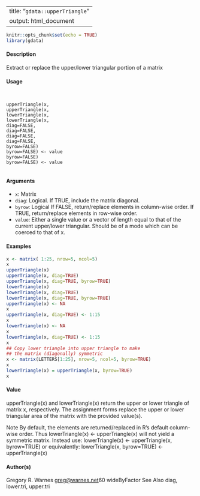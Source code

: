 
---
title: "``gdata::upperTriangle``"
output: html_document
---
  
```r
knitr::opts_chunk$set(echo = TRUE)
library(gdata)
```


#### Description

Extract or replace the upper/lower triangular portion of a matrix

#### Usage
<pre><code>

upperTriangle(x,
upperTriangle(x,
lowerTriangle(x,
lowerTriangle(x,
diag=FALSE,
diag=FALSE,
diag=FALSE,
diag=FALSE,
byrow=FALSE)
byrow=FALSE) <- value
byrow=FALSE)
byrow=FALSE) <- value

</code></pre>
#### Arguments

* ``x``: Matrix
* ``diag``:  Logical. If TRUE, include the matrix diagonal.
* ``byrow``:  Logical If FALSE, return/replace elements in column-wise order. If TRUE, return/replace elements in row-wise order.
* ``value``: Either a single value or a vector of length equal to that of the current upper/lower triangular. Should be of a mode which can be coerced to that of x.

#### Examples

```r

x <- matrix( 1:25, nrow=5, ncol=5)
x
upperTriangle(x)
upperTriangle(x, diag=TRUE)
upperTriangle(x, diag=TRUE, byrow=TRUE)
lowerTriangle(x)
lowerTriangle(x, diag=TRUE)
lowerTriangle(x, diag=TRUE, byrow=TRUE)
upperTriangle(x) <- NA
x
upperTriangle(x, diag=TRUE) <- 1:15
x
lowerTriangle(x) <- NA
x
lowerTriangle(x, diag=TRUE) <- 1:15
x
## Copy lower triangle into upper triangle to make
## the matrix (diagonally) symmetric
x <- matrix(LETTERS[1:25], nrow=5, ncol=5, byrow=TRUE)
x
lowerTriangle(x) = upperTriangle(x, byrow=TRUE)
x
```

#### Value

upperTriangle(x) and lowerTriangle(x) return the upper or lower triangle of matrix x, respectively. The assignment forms replace the upper or lower triangular area of the matrix with the
provided value(s).

Note
By default, the elements are returned/replaced in R’s default column-wise order. Thus lowerTriangle(x) <- upperTriangle(x)
will not yield a symmetric matrix. Instead use:
lowerTriangle(x) <- upperTriangle(x, byrow=TRUE)
or equivalently:
lowerTriangle(x, byrow=TRUE) <- upperTriangle(x)

#### Author(s)
Gregory R. Warnes <greg@warnes.net>60
wideByFactor
See Also
diag, lower.tri, upper.tri
